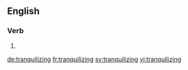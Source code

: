 ==English==

===Verb===
{{head|en}}

# {{present participle of|tranquilize|lang=en}}

[[de:tranquilizing]]
[[fr:tranquilizing]]
[[sv:tranquilizing]]
[[vi:tranquilizing]]